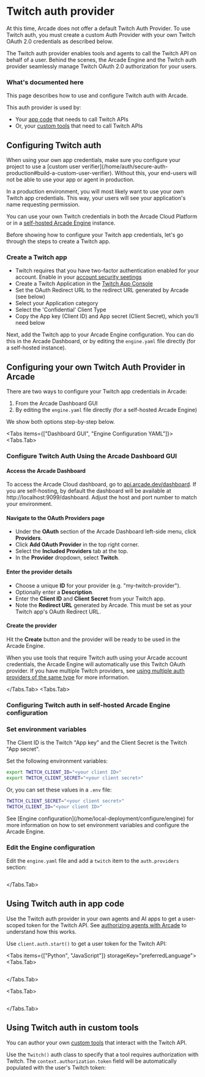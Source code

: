 
# Twitch auth provider

<Callout type="info">
  At this time, Arcade does not offer a default Twitch Auth Provider. To use
  Twitch auth, you must create a custom Auth Provider with your own Twitch OAuth
  2.0 credentials as described below.
</Callout>

The Twitch auth provider enables tools and agents to call the Twitch API on behalf of a user. Behind the scenes, the Arcade Engine and the Twitch auth provider seamlessly manage Twitch OAuth 2.0 authorization for your users.

### What's documented here

This page describes how to use and configure Twitch auth with Arcade.

This auth provider is used by:

- Your [app code](#using-twitch-auth-in-app-code) that needs to call Twitch APIs
- Or, your [custom tools](#using-twitch-auth-in-custom-tools) that need to call Twitch APIs

## Configuring Twitch auth

<Callout type="info">
  When using your own app credentials, make sure you configure your project to use a [custom user verifier](/home/auth/secure-auth-production#build-a-custom-user-verifier). Without this, your end-users will not be able to use your app or agent in production.
</Callout>

In a production environment, you will most likely want to use your own Twitch app credentials. This way, your users will see your application's name requesting permission.

You can use your own Twitch credentials in both the Arcade Cloud Platform or in a [self-hosted Arcade Engine](/home/local-deployment/install/local) instance.

Before showing how to configure your Twitch app credentials, let's go through the steps to create a Twitch app.

### Create a Twitch app

- Twitch requires that you have two-factor authentication enabled for your account. Enable in your [account security seetings](https://www.twitch.tv/settings/security)
- Create a Twitch Application in the [Twitch App Console](https://dev.twitch.tv/console/apps)
- Set the OAuth Redirect URL to the redirect URL generated by Arcade (see below)
- Select your Application category
- Select the 'Confidential' Client Type
- Copy the App key (Client ID) and App secret (Client Secret), which you'll need below

Next, add the Twitch app to your Arcade Engine configuration. You can do this in the Arcade Dashboard, or by editing the `engine.yaml` file directly (for a self-hosted instance).

## Configuring your own Twitch Auth Provider in Arcade

There are two ways to configure your Twitch app credentials in Arcade:

1. From the Arcade Dashboard GUI
2. By editing the `engine.yaml` file directly (for a self-hosted Arcade Engine)

We show both options step-by-step below.

<Tabs items={["Dashboard GUI", "Engine Configuration YAML"]}>
<Tabs.Tab>

### Configure Twitch Auth Using the Arcade Dashboard GUI

<Steps>

#### Access the Arcade Dashboard

To access the Arcade Cloud dashboard, go to [api.arcade.dev/dashboard](https://api.arcade.dev/dashboard). If you are self-hosting, by default the dashboard will be available at http://localhost:9099/dashboard. Adjust the host and port number to match your environment.

#### Navigate to the OAuth Providers page

- Under the **OAuth** section of the Arcade Dashboard left-side menu, click **Providers**.
- Click **Add OAuth Provider** in the top right corner.
- Select the **Included Providers** tab at the top.
- In the **Provider** dropdown, select **Twitch**.

#### Enter the provider details

- Choose a unique **ID** for your provider (e.g. "my-twitch-provider").
- Optionally enter a **Description**.
- Enter the **Client ID** and **Client Secret** from your Twitch app.
- Note the **Redirect URL** generated by Arcade. This must be set as your Twitch app's OAuth Redirect URL.

#### Create the provider

Hit the **Create** button and the provider will be ready to be used in the Arcade Engine.

</Steps>

When you use tools that require Twitch auth using your Arcade account credentials, the Arcade Engine will automatically use this Twitch OAuth provider. If you have multiple Twitch providers, see [using multiple auth providers of the same type](/home/auth-providers#using-multiple-providers-of-the-same-type) for more information.

</Tabs.Tab>
<Tabs.Tab>

### Configuring Twitch auth in self-hosted Arcade Engine configuration

<Steps>

### Set environment variables

<Callout type="info">
  The Client ID is the Twitch "App key" and the Client Secret is the Twitch "App
  secret".
</Callout>

Set the following environment variables:

```bash
export TWITCH_CLIENT_ID="<your client ID>"
export TWITCH_CLIENT_SECRET="<your client secret>"
```

Or, you can set these values in a `.env` file:

```bash
TWITCH_CLIENT_SECRET="<your client secret>"
TWITCH_CLIENT_ID="<your client ID>"
```

<Callout>
  See [Engine configuration](/home/local-deployment/configure/engine) for more information on how
  to set environment variables and configure the Arcade Engine.
</Callout>

### Edit the Engine configuration

Edit the `engine.yaml` file and add a `twitch` item to the `auth.providers` section:

```yaml file=<rootDir>/examples/code/integrations/twitch/config_provider.engine.yaml {3-9}

```

</Steps>

</Tabs.Tab>
</Tabs>

## Using Twitch auth in app code

Use the Twitch auth provider in your own agents and AI apps to get a user-scoped token for the Twitch API. See [authorizing agents with Arcade](/home/auth/how-arcade-helps) to understand how this works.

Use `client.auth.start()` to get a user token for the Twitch API:

<Tabs items={["Python", "JavaScript"]} storageKey="preferredLanguage">
<Tabs.Tab>

```python file=<rootDir>/examples/code/integrations/twitch/custom_auth.py {8-12}

```

</Tabs.Tab>

<Tabs.Tab>

```javascript file=<rootDir>/examples/code/integrations/twitch/custom_auth.js {8-10}

```

</Tabs.Tab>

</Tabs>

## Using Twitch auth in custom tools

You can author your own [custom tools](/home/build-tools/create-a-toolkit) that interact with the Twitch API.

Use the `Twitch()` auth class to specify that a tool requires authorization with Twitch. The `context.authorization.token` field will be automatically populated with the user's Twitch token:

```python file=<rootDir>/examples/code/integrations/twitch/custom_tool.py {5-6,9-13,36}

```
